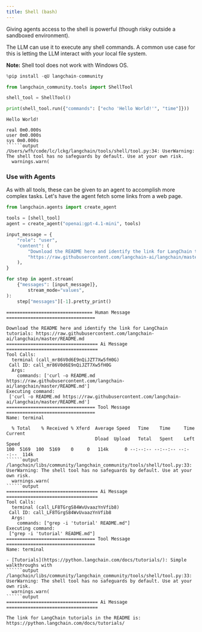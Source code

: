 ```yaml
---
title: Shell (bash)
---
```


Giving agents access to the shell is powerful (though risky outside a sandboxed environment).

The LLM can use it to execute any shell commands. A common use case for this is letting the LLM interact with your local file system.

**Note:** Shell tool does not work with Windows OS.

```python
%pip install -qU langchain-community
```

```python
from langchain_community.tools import ShellTool

shell_tool = ShellTool()
```

```python
print(shell_tool.run({"commands": ["echo 'Hello World!'", "time"]}))
```

```output
Hello World!

real 0m0.000s
user 0m0.000s
sys 0m0.000s
``````output
/Users/wfh/code/lc/lckg/langchain/tools/shell/tool.py:34: UserWarning: The shell tool has no safeguards by default. Use at your own risk.
  warnings.warn(
```

### Use with Agents

As with all tools, these can be given to an agent to accomplish more complex tasks. Let's have the agent fetch some links from a web page.

```python
from langchain.agents import create_agent

tools = [shell_tool]
agent = create_agent("openai:gpt-4.1-mini", tools)

input_message = {
    "role": "user",
    "content": (
        "Download the README here and identify the link for LangChain tutorials: "
        "https://raw.githubusercontent.com/langchain-ai/langchain/master/README.md"
    ),
}

for step in agent.stream(
    {"messages": [input_message]},
        stream_mode="values",
):
    step["messages"][-1].pretty_print()
```

```output
================================ Human Message =================================

Download the README here and identify the link for LangChain tutorials: https://raw.githubusercontent.com/langchain-ai/langchain/master/README.md
================================== Ai Message ==================================
Tool Calls:
  terminal (call_mr86V0d6E9nQiJZT7Xw5fH0G)
 Call ID: call_mr86V0d6E9nQiJZT7Xw5fH0G
  Args:
    commands: ['curl -o README.md https://raw.githubusercontent.com/langchain-ai/langchain/master/README.md']
Executing command:
 ['curl -o README.md https://raw.githubusercontent.com/langchain-ai/langchain/master/README.md']
================================= Tool Message =================================
Name: terminal

  % Total    % Received % Xferd  Average Speed   Time    Time     Time  Current
                                 Dload  Upload   Total   Spent    Left  Speed
100  5169  100  5169    0     0   114k      0 --:--:-- --:--:-- --:--:--  114k
``````output
/langchain/libs/community/langchain_community/tools/shell/tool.py:33: UserWarning: The shell tool has no safeguards by default. Use at your own risk.
  warnings.warn(
``````output
================================== Ai Message ==================================
Tool Calls:
  terminal (call_LF8TGrgS84WvUvaazYnVfib8)
 Call ID: call_LF8TGrgS84WvUvaazYnVfib8
  Args:
    commands: ["grep -i 'tutorial' README.md"]
Executing command:
 ["grep -i 'tutorial' README.md"]
================================= Tool Message =================================
Name: terminal

- [Tutorials](https://python.langchain.com/docs/tutorials/): Simple walkthroughs with
``````output
/langchain/libs/community/langchain_community/tools/shell/tool.py:33: UserWarning: The shell tool has no safeguards by default. Use at your own risk.
  warnings.warn(
``````output
================================== Ai Message ==================================

The link for LangChain tutorials in the README is: https://python.langchain.com/docs/tutorials/
```

```python

```
